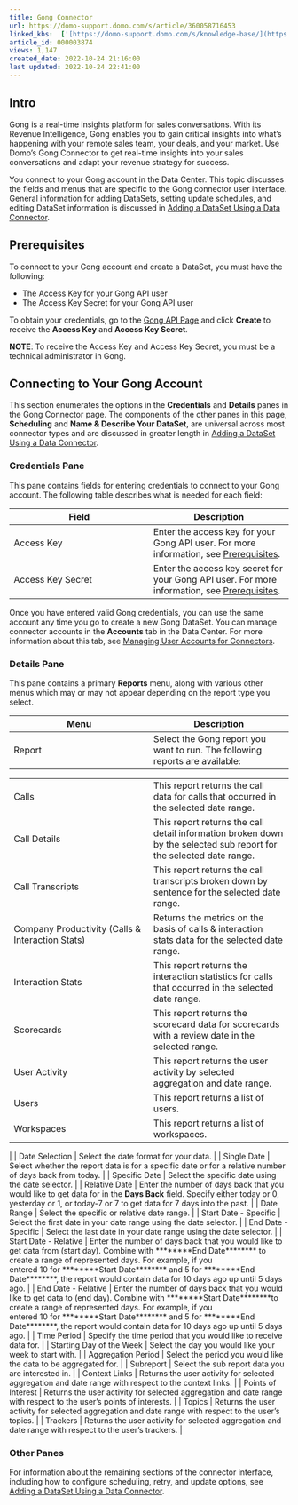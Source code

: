 ```yaml
---
title: Gong Connector
url: https://domo-support.domo.com/s/article/360058716453
linked_kbs:  ['[https://domo-support.domo.com/s/knowledge-base/](https://domo-support.domo.com/s/knowledge-base/)', '[https://domo-support.domo.com/s/](https://domo-support.domo.com/s/)', '[https://domo-support.domo.com/s/topic/0TO5w000000ZammGAC](https://domo-support.domo.com/s/topic/0TO5w000000ZammGAC)', '[https://domo-support.domo.com/s/topic/0TO5w000000ZanLGAS](https://domo-support.domo.com/s/topic/0TO5w000000ZanLGAS)', '[https://domo-support.domo.com/s/topic/0TO5w000000ZaojGAC](https://domo-support.domo.com/s/topic/0TO5w000000ZaojGAC)', '[https://domo-support.domo.com/s/article/360042926274](https://domo-support.domo.com/s/article/360042926274)', '[https://domo-support.domo.com/s/article/360042926054](https://domo-support.domo.com/s/article/360042926054)', '[https://domo-support.domo.com/s/article/360058716453](https://domo-support.domo.com/s/article/360058716453)', '[https://domo-support.domo.com/s/topic/0TO5w000000ZaojGAC/database-connectors](https://domo-support.domo.com/s/topic/0TO5w000000ZaojGAC/database-connectors)', '[https://domo-support.domo.com/s/article/360043429933](https://domo-support.domo.com/s/article/360043429933)', '[https://domo-support.domo.com/s/article/360043429953](https://domo-support.domo.com/s/article/360043429953)', '[https://domo-support.domo.com/s/article/360042925494](https://domo-support.domo.com/s/article/360042925494)', '[https://domo-support.domo.com/s/article/4408174643607](https://domo-support.domo.com/s/article/4408174643607)', '[https://domo-support.domo.com/s/article/360043429913](https://domo-support.domo.com/s/article/360043429913)', '[https://domo-support.domo.com/s/login/](https://domo-support.domo.com/s/login/)']
article_id: 000003874
views: 1,147
created_date: 2022-10-24 21:16:00
last updated: 2022-10-24 22:41:00
---
```




Intro
-----


Gong is a real-time insights platform for sales conversations. With its Revenue Intelligence, Gong enables you to gain critical insights into what’s happening with your remote sales team, your deals, and your market. Use Domo’s Gong Connector to get real-time insights into your sales conversations and adapt your revenue strategy for success.


You connect to your Gong account in the Data Center. This topic discusses the fields and menus that are specific to the Gong connector user interface. General information for adding DataSets, setting update schedules, and editing DataSet information is discussed in [Adding a DataSet Using a Data Connector](/s/article/360042926274 "Adding a DataSet Using a Data Connector").


Prerequisites
-------------


To connect to your Gong account and create a DataSet, you must have the following:


* The Access Key for your Gong API user
* The Access Key Secret for your Gong API user


To obtain your credentials, go to the [Gong API Page](https://app.gong.io/welcome/login?targeturl=/company/api "https://app.gong.io/welcome/login?targeturl=/company/api") and click **Create** to receive the **Access Key** and **Access Key Secret**.


**NOTE**: To receive the Access Key and Access Key Secret, you must be a technical administrator in Gong. 


Connecting to Your Gong Account
-------------------------------


This section enumerates the options in the **Credentials** and **Details** panes in the Gong Connector page. The components of the other panes in this page, **Scheduling** and **Name & Describe Your DataSet**, are universal across most connector types and are discussed in greater length in [Adding a DataSet Using a Data Connector](/s/article/360042926274 "Adding a DataSet Using a Data Connector").


### Credentials Pane


This pane contains fields for entering credentials to connect to your Gong account. The following table describes what is needed for each field:  




| Field | Description |
| --- | --- |
| Access Key | Enter the access key for your Gong API user. For more information, see [Prerequisites](https://domohelp.domo.com/Connect/Connecting_to_Data_with_Connectors/Configuring_Each_Connector/Connectors_for_Sales/Gong_Connector#Prerequisites "Gong Connector"). |
| Access Key Secret | Enter the access key secret for your Gong API user. For more information, see [Prerequisites](https://domohelp.domo.com/Connect/Connecting_to_Data_with_Connectors/Configuring_Each_Connector/Connectors_for_Sales/Gong_Connector#Prerequisites "Gong Connector"). |


Once you have entered valid Gong credentials, you can use the same account any time you go to create a new Gong DataSet. You can manage connector accounts in the **Accounts** tab in the Data Center. For more information about this tab, see [Managing User Accounts for Connectors](/s/article/360042926054 "Managing User Accounts for Connectors").


### Details Pane


This pane contains a primary **Reports** menu, along with various other menus which may or may not appear depending on the report type you select.




| Menu | Description |
| --- | --- |
| Report | Select the Gong report you want to run. The following reports are available:

|  |  |
| --- | --- |
| Calls | This report returns the call data for calls that occurred in the selected date range. |
| Call Details | This report returns the call detail information broken down by the selected sub report for the selected date range. |
| Call Transcripts | This report returns the call transcripts broken down by sentence for the selected date range. |
| Company Productivity (Calls & Interaction Stats) | Returns the metrics on the basis of calls & interaction stats data for the selected date range. |
| Interaction Stats | This report returns the interaction statistics for calls that occurred in the selected date range. |
| Scorecards | This report returns the scorecard data for scorecards with a review date in the selected range. |
| User Activity | This report returns the user activity by selected aggregation and date range. |
| Users | This report returns a list of users. |
| Workspaces | This report returns a list of workspaces. |

 |
| Date Selection | Select the date format for your data. |
| Single Date | Select whether the report data is for a specific date or for a relative number of days back from today. |
| Specific Date | Select the specific date using the date selector. |
| Relative Date | Enter the number of days back that you would like to get data for in the **Days Back** field. Specify either today or 0, yesterday or 1, or today-7 or 7 to get data for 7 days into the past. |
| Date Range | Select the specific or relative date range. |
| Start Date - Specific | Select the first date in your date range using the date selector. |
| End Date - Specific | Select the last date in your date range using the date selector. |
| Start Date - Relative | Enter the number of days back that you would like to get data from (start day). Combine with ********End Date******** to create a range of represented days.
For example, if you entered 10 for ********Start Date******** and 5 for ********End Date********, the report would contain data for 10 days ago up until 5 days ago. |
| End Date - Relative | Enter the number of days back that you would like to get data to (end day). Combine with ********Start Date********to create a range of represented days.
For example, if you entered 10 for ********Start Date******** and 5 for ********End Date********, the report would contain data for 10 days ago up until 5 days ago. |
| Time Period | Specify the time period that you would like to receive data for. |
| Starting Day of the Week | Select the day you would like your week to start with. |
| Aggregation Period | Select the period you would like the data to be aggregated for. |
| Subreport | Select the sub report data you are interested in. |
| Context Links | Returns the user activity for selected aggregation and date range with respect to the context links. |
| Points of Interest | Returns the user activity for selected aggregation and date range with respect to the user's points of interests. |
| Topics | Returns the user activity for selected aggregation and date range with respect to the user's topics. |
| Trackers | Returns the user activity for selected aggregation and date range with respect to the user's trackers. |


### Other Panes


For information about the remaining sections of the connector interface, including how to configure scheduling, retry, and update options, see [Adding a DataSet Using a Data Connector](/s/article/360042926274 "Adding a DataSet Using a Data Connector").

